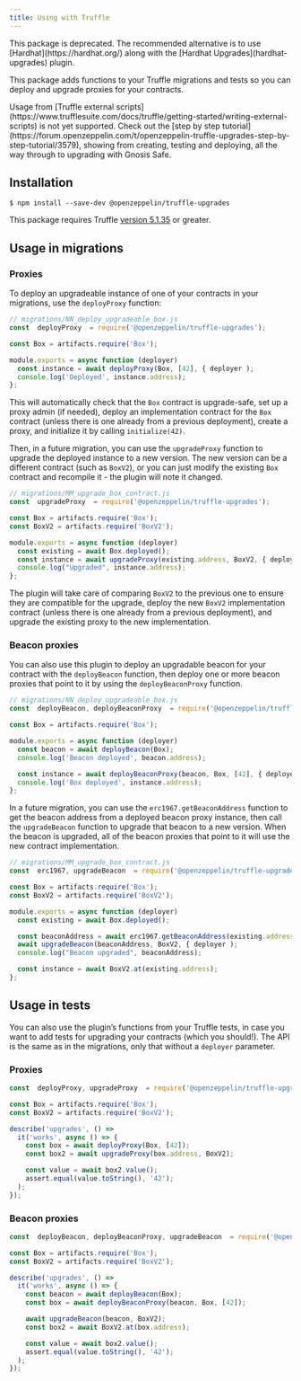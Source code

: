 ```yaml
---
title: Using with Truffle
---
```


<Callout type='warn'>
This package is deprecated. The recommended alternative is to use [Hardhat](https://hardhat.org/) along with the [Hardhat Upgrades](hardhat-upgrades) plugin.
</Callout>

This package adds functions to your Truffle migrations and tests so you can deploy and upgrade proxies for your contracts.

<Callout>
Usage from [Truffle external scripts](https://www.trufflesuite.com/docs/truffle/getting-started/writing-external-scripts) is not yet supported.
</Callout>

<Callout>
Check out the [step by step tutorial](https://forum.openzeppelin.com/t/openzeppelin-truffle-upgrades-step-by-step-tutorial/3579), showing from creating, testing and deploying, all the way through to upgrading with Gnosis Safe.
</Callout>

## Installation

```console
$ npm install --save-dev @openzeppelin/truffle-upgrades
```

This package requires Truffle [version 5.1.35](https://github.com/trufflesuite/truffle/releases/tag/v5.1.35) or greater.

## Usage in migrations

### Proxies

To deploy an upgradeable instance of one of your contracts in your migrations, use the `deployProxy` function:

```js
// migrations/NN_deploy_upgradeable_box.js
const  deployProxy  = require('@openzeppelin/truffle-upgrades');

const Box = artifacts.require('Box');

module.exports = async function (deployer)
  const instance = await deployProxy(Box, [42], { deployer );
  console.log('Deployed', instance.address);
};
```

This will automatically check that the `Box` contract is upgrade-safe, set up a proxy admin (if needed), deploy an implementation contract for the `Box` contract (unless there is one already from a previous deployment), create a proxy, and initialize it by calling `initialize(42)`.

Then, in a future migration, you can use the `upgradeProxy` function to upgrade the deployed instance to a new version. The new version can be a different contract (such as `BoxV2`), or you can just modify the existing `Box` contract and recompile it - the plugin will note it changed.

```js
// migrations/MM_upgrade_box_contract.js
const  upgradeProxy  = require('@openzeppelin/truffle-upgrades');

const Box = artifacts.require('Box');
const BoxV2 = artifacts.require('BoxV2');

module.exports = async function (deployer)
  const existing = await Box.deployed();
  const instance = await upgradeProxy(existing.address, BoxV2, { deployer );
  console.log("Upgraded", instance.address);
};
```

The plugin will take care of comparing `BoxV2` to the previous one to ensure they are compatible for the upgrade, deploy the new `BoxV2` implementation contract (unless there is one already from a previous deployment), and upgrade the existing proxy to the new implementation.

### Beacon proxies

You can also use this plugin to deploy an upgradable beacon for your contract with the `deployBeacon` function, then deploy one or more beacon proxies that point to it by using the `deployBeaconProxy` function.

```js
// migrations/NN_deploy_upgradeable_box.js
const  deployBeacon, deployBeaconProxy  = require('@openzeppelin/truffle-upgrades');

const Box = artifacts.require('Box');

module.exports = async function (deployer)
  const beacon = await deployBeacon(Box);
  console.log('Beacon deployed', beacon.address);

  const instance = await deployBeaconProxy(beacon, Box, [42], { deployer );
  console.log('Box deployed', instance.address);
};
```

In a future migration, you can use the `erc1967.getBeaconAddress` function to get the beacon address from a deployed beacon proxy instance, then call the `upgradeBeacon` function to upgrade that beacon to a new version. When the beacon is upgraded, all of the beacon proxies that point to it will use the new contract implementation.

```js
// migrations/MM_upgrade_box_contract.js
const  erc1967, upgradeBeacon  = require('@openzeppelin/truffle-upgrades');

const Box = artifacts.require('Box');
const BoxV2 = artifacts.require('BoxV2');

module.exports = async function (deployer)
  const existing = await Box.deployed();

  const beaconAddress = await erc1967.getBeaconAddress(existing.address);
  await upgradeBeacon(beaconAddress, BoxV2, { deployer );
  console.log("Beacon upgraded", beaconAddress);

  const instance = await BoxV2.at(existing.address);
};
```

## Usage in tests

You can also use the plugin’s functions from your Truffle tests, in case you want to add tests for upgrading your contracts (which you should!). The API is the same as in the migrations, only that without a `deployer` parameter.

### Proxies

```js
const  deployProxy, upgradeProxy  = require('@openzeppelin/truffle-upgrades');

const Box = artifacts.require('Box');
const BoxV2 = artifacts.require('BoxV2');

describe('upgrades', () =>
  it('works', async () => {
    const box = await deployProxy(Box, [42]);
    const box2 = await upgradeProxy(box.address, BoxV2);

    const value = await box2.value();
    assert.equal(value.toString(), '42');
  );
});
```

### Beacon proxies

```js
const  deployBeacon, deployBeaconProxy, upgradeBeacon  = require('@openzeppelin/truffle-upgrades');

const Box = artifacts.require('Box');
const BoxV2 = artifacts.require('BoxV2');

describe('upgrades', () =>
  it('works', async () => {
    const beacon = await deployBeacon(Box);
    const box = await deployBeaconProxy(beacon, Box, [42]);

    await upgradeBeacon(beacon, BoxV2);
    const box2 = await BoxV2.at(box.address);

    const value = await box2.value();
    assert.equal(value.toString(), '42');
  );
});
```
